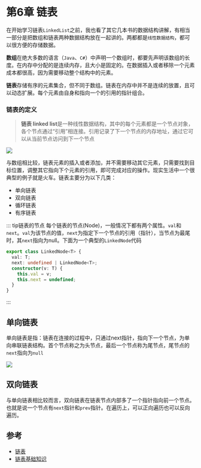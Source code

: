 # 第6章 链表

在开始学习链表`LinkedList`之前，我也看了其它几本书的数据结构讲解，有相当一部分是把数组和链表两种数据结构放在一起讲的。两都都是`线性数据结构`，都可以很方便的存储数据。

**数组**在绝大多数的语言（`Java`、`C#`）中声明一个数组时，都要先声明该数组的长度。在内存中分配的是连续内存，且大小是固定的。在数据插入或者移除一个元素成本都很高，因为需要移动整个结构中的元素。

**链表**存储有序的元素集合，但不同于数组。链表在内存中并不是连续的放置，且可以动态扩展。每个元素由自身和指向一个的引用的指针组合。

### 链表的定义

> **链表 linked list**是一种线性数据结构，其中的每个元素都是一个节点对象，各个节点通过“引用”相连接。引用记录了下一个节点的内存地址，通过它可以从当前节点访问到下一个节点

![](/single-linked-list.jpg)

与数组相比较，链表元素的插入或者添加，并不需要移动其它元素，只需要找到目标位置，调整其它指向下个元素的引用，即可完成对应的操作。现实生活中一个很典型的例子就是火车。链表主要分为以下几类：

- 单向链表
- 双向链表
- 循环链表
- 有序链表

::: tip链表的节点
每个链表的节点(Node)，一般情况下都有两个属性。`val`和`next`。`val`为该节点的值，`next`为指定下一个节点的引用（指针），当节点为最尾时，其`next`指向为null。下面为一个典型的`LinkedNode`代码

``` typescript title="LinkedNode.ts"
export class LinkedNode<T> {
  val: T;
  next: undefined | LinkedNode<T>;
  constructor(v: T) {
    this.val = v;
    this.next = undefined;
  }
}
```
:::

## 单向链表

单向链表是指：链表在连接的过程中，只通过next指针，指向下一个节点，为单向串联链表结构。首个节点称之为头节点，最后一个节点称为尾节点，尾节点的`next`指向为`null`

![](/single-linked-list-pic.jpg)

## 双向链表

与单向链表相比较而言，双向链表在链表节点内部多了一个指针指向前一个节点。也就是说一个节点有`next`指针和`prev`指针。在遍历上，可以正向遍历也可以反向遍历。


## 参考
- [链表](https://www.hello-algo.com/chapter_array_and_linkedlist/linked_list/)
- [链表基础知识](https://algo.itcharge.cn/02.Linked-List/01.Linked-List-Basic/01.Linked-List-Basic/)
